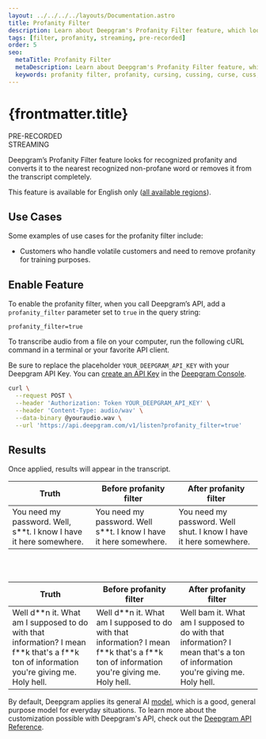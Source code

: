 ---
layout: ../../../../layouts/Documentation.astro
title: Profanity Filter
description: Learn about Deepgram's Profanity Filter feature, which looks for recognized profanity and converts it to the nearest recognized non-profane word or removes it from the transcript completely.
tags: [filter, profanity, streaming, pre-recorded]
order: 5
seo:
  metaTitle: Profanity Filter
  metaDescription: Learn about Deepgram's Profanity Filter feature, which looks for recognized profanity and converts it to the nearest recognized non-profane word or removes it from the transcript completely.
  keywords: profanity filter, profanity, cursing, cussing, curse, cuss, bad language
---

# {frontmatter.title}

<div class="badge">PRE-RECORDED</div>
<div class="badge">STREAMING</div>

Deepgram’s Profanity Filter feature looks for recognized profanity and converts it to the nearest recognized non-profane word or removes it from the transcript completely.

<Alert type="warning">

This feature is available for English only ([all available regions](/documentation/features/language/#enable-feature)).

</Alert>

## Use Cases

Some examples of use cases for the profanity filter include:

- Customers who handle volatile customers and need to remove profanity for training purposes.

## Enable Feature

To enable the profanity filter, when you call Deepgram’s API, add a `profanity_filter` parameter set to `true` in the query string:

`profanity_filter=true`

To transcribe audio from a file on your computer, run the following cURL command in a terminal or your favorite API client.

<Alert type="info">

Be sure to replace the placeholder `YOUR_DEEPGRAM_API_KEY` with your Deepgram API Key. You can [create an API Key](/documentation/getting-started/authentication/#create-an-api-key) in the [Deepgram Console](https://console.deepgram.com).

</Alert>

<CodeGroup title="curl">

<CodeBlock label="curl" active>

```bash
curl \
  --request POST \
  --header 'Authorization: Token YOUR_DEEPGRAM_API_KEY' \
  --header 'Content-Type: audio/wav' \
  --data-binary @youraudio.wav \
  --url 'https://api.deepgram.com/v1/listen?profanity_filter=true'
```

</CodeBlock>

</CodeGroup>

## Results

Once applied, results will appear in the transcript.

| Truth                                                                | Before profanity filter                                             | After profanity filter                                            |
| -------------------------------------------------------------------- | ------------------------------------------------------------------- | ----------------------------------------------------------------- |
| You need my password. Well, s\*\*t. I know I have it here somewhere. | You need my password. Well s\*\*t. I know I have it here somewhere. | You need my password. Well shut. I know I have it here somewhere. |

<br />
<br />

| Truth                                                                                                                                         | Before profanity filter                                                                                                                       | After profanity filter                                                                                                       |
| --------------------------------------------------------------------------------------------------------------------------------------------- | --------------------------------------------------------------------------------------------------------------------------------------------- | ---------------------------------------------------------------------------------------------------------------------------- |
| Well d\*\*n it. What am I supposed to do with that information? I mean f\*\*k that's a f\*\*k ton of information you're giving me. Holy hell. | Well d\*\*n it. What am I supposed to do with that information? I mean f\*\*k that's a f\*\*k ton of information you're giving me. Holy hell. | Well bam it. What am I supposed to do with that information? I mean that's a ton of information you're giving me. Holy hell. |

<Alert type="info">

By default, Deepgram applies its general AI [model](/api-reference/transcription/#model-pr), which is a good, general purpose model for everyday situations. To learn more about the customization possible with Deepgram's API, check out the [Deepgram API Reference](/api-reference/).

</Alert>
